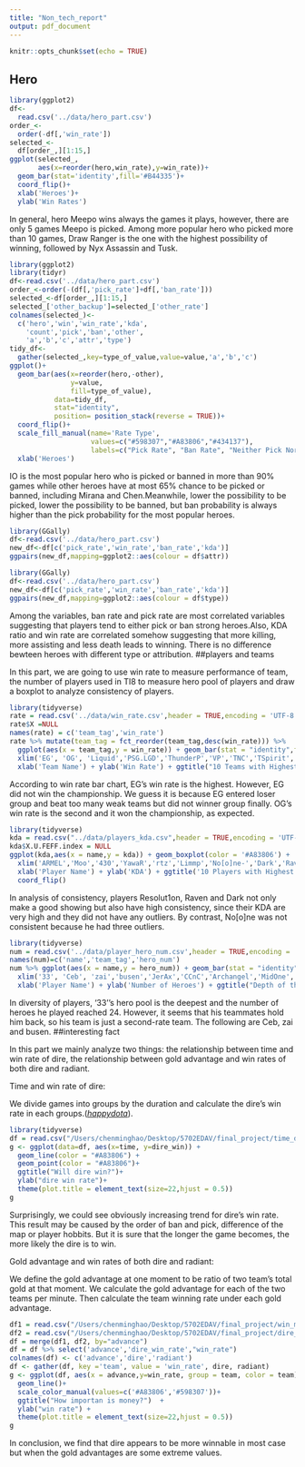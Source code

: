 ```yaml
---
title: "Non_tech_report"
output: pdf_document
---
```


```r
knitr::opts_chunk$set(echo = TRUE)
```

## Hero
```r
library(ggplot2)
df<-
  read.csv('../data/hero_part.csv')
order_<-
  order(-df[,'win_rate'])
selected_<-
  df[order_,][1:15,]
ggplot(selected_,
       aes(x=reorder(hero,win_rate),y=win_rate))+
  geom_bar(stat='identity',fill='#B44335')+
  coord_flip()+
  xlab('Heroes')+
  ylab('Win Rates')
```
In general, hero Meepo wins always the games it plays, however, there are only 5 games Meepo is picked. Among more popular hero who picked more than 10 games, Draw Ranger is the one with the highest possibility of winning, followed by Nyx Assassin and Tusk.
```r
library(ggplot2)
library(tidyr)
df<-read.csv('../data/hero_part.csv')
order_<-order(-(df[,'pick_rate']+df[,'ban_rate']))
selected_<-df[order_,][1:15,]
selected_['other_backup']=selected_['other_rate']
colnames(selected_)<-
  c('hero','win','win_rate','kda',
    'count','pick','ban','other',
    'a','b','c','attr','type')
tidy_df<-
  gather(selected_,key=type_of_value,value=value,'a','b','c')
ggplot()+
  geom_bar(aes(x=reorder(hero,-other),
               y=value,
               fill=type_of_value),
           data=tidy_df,
           stat="identity",
           position= position_stack(reverse = TRUE))+
  coord_flip()+
  scale_fill_manual(name='Rate Type',
                    values=c("#598307","#A83806","#434137"),
                    labels=c("Pick Rate", "Ban Rate", "Neither Pick Nor Ban"))+
  xlab('Heroes')
```
IO is the most popular hero who is picked or banned in more than 90% games while other heroes have at most 65% chance to be picked or banned, including Mirana and Chen.Meanwhile, lower the possibility to be picked, lower the possibility to be banned, but ban probability is always higher than the pick probability for the most popular heroes. 


```r
library(GGally)
df<-read.csv('../data/hero_part.csv')
new_df<-df[c('pick_rate','win_rate','ban_rate','kda')]
ggpairs(new_df,mapping=ggplot2::aes(colour = df$attr))
```

```r
library(GGally)
df<-read.csv('../data/hero_part.csv')
new_df<-df[c('pick_rate','win_rate','ban_rate','kda')]
ggpairs(new_df,mapping=ggplot2::aes(colour = df$type))
```

Among the variables, ban rate and pick rate are most correlated variables suggesting that players tend to either pick or ban strong heroes.Also, KDA ratio and win rate are correlated somehow suggesting that more killing, more assisting and less death leads to winning. There is no difference bewteen heroes with different type or attribution.
##players and teams

In this part, we are going to use win rate to measure performance of team, the number of players used in TI8 to measure hero pool of players and draw a boxplot to analyze consistency of players. 
```r
library(tidyverse)
rate = read.csv('../data/win_rate.csv',header = TRUE,encoding = 'UTF-8')
rate$X =NULL
names(rate) = c('team_tag','win_rate')
rate %>% mutate(team_tag = fct_reorder(team_tag,desc(win_rate))) %>% 
  ggplot(aes(x = team_tag,y = win_rate)) + geom_bar(stat = "identity",fill = '#A83806') + 
  xlim('EG', 'OG', 'Liquid','PSG.LGD','ThunderP','VP','TNC','TSpirit','Serenity','Fnatic') +
  xlab('Team Name') + ylab('Win Rate') + ggtitle("10 Teams with Highest Win Rate")
```
According to win rate bar chart, EG’s win rate is the highest. However, EG did not win the championship. We guess it is because EG entered loser group and beat too many weak teams but did not winner group finally. OG’s win rate is the second and it won the championship, as expected.
```r
library(tidyverse)
kda = read.csv("../data/players_kda.csv",header = TRUE,encoding = 'UTF-8')
kda$X.U.FEFF.index = NULL
ggplot(kda,aes(x = name,y = kda)) + geom_boxplot(color = '#A83806') + 
  xlim('ARMEL','Moo','430','YawaR','rtz','Limmp','No[o]ne-','Dark','Raven','Resolut1on') + 
  xlab('Player Name') + ylab('KDA') + ggtitle('10 Players with Highest KDA Median') + 
  coord_flip()
```
In analysis of consistency, players Resolut1on, Raven and Dark not only make a good showing but also have high consistency, since their KDA are very high and they did not have any outliers. By contrast, No[o]ne was not consistent because he had three outliers.
```r
library(tidyverse)
num = read.csv('../data/player_hero_num.csv',header = TRUE,encoding = 'UTF-8')
names(num)=c('name','team_tag','hero_num')
num %>% ggplot(aes(x = name,y = hero_num)) + geom_bar(stat = "identity",fill = '#A83806') + 
  xlim('33', 'Ceb', 'zai','busen','JerAx','CCnC','Archangel','MidOne','nongrata`','EternaLEnVy') +
  xlab('Player Name') + ylab('Number of Heroes') + ggtitle("Depth of the Hero Pool for Top 10 Players")

```
In diversity of players, '33'’s hero pool is the deepest and the number of heroes he played reached 24. However, it seems that his teammates hold him back, so his team is just a second-rate team. The following are Ceb, zai and busen.
##interesting fact

In this part we mainly analyze two things: the relationship between time and win rate of dire, the relationship between gold advantage and win rates of both dire and radiant.

Time and win rate of dire:

We divide games into groups by the duration and calculate the dire’s win rate in each groups.([*happydota*](https://happydota.github.io/)).
```r
library(tidyverse)
df = read.csv("/Users/chenminghao/Desktop/5702EDAV/final_project/time_dire_win.csv")
g <- ggplot(data=df, aes(x=time, y=dire_win)) +
  geom_line(color = "#A83806") +
  geom_point(color = "#A83806")+
  ggtitle("Will dire win?")+
  ylab("dire win rate")+
  theme(plot.title = element_text(size=22,hjust = 0.5))
g
```
Surprisingly, we could see obviously increasing trend for dire's win rate.  This result may be caused by the order of ban and pick, difference of the map or player hobbits. But it is sure that the longer the game becomes, the more likely the dire is to win.  


Gold advantage and win rates of both dire and radiant:

We define the gold advantage at one moment to be ratio of two team’s total gold at that moment. We calculate the gold advantage for each of the two teams per minute. Then calculate the team winning rate under each gold advantage. 
```r
df1 = read.csv("/Users/chenminghao/Desktop/5702EDAV/final_project/win_money.csv")
df2 = read.csv("/Users/chenminghao/Desktop/5702EDAV/final_project/dire_win_money.csv")
df = merge(df1, df2, by="advance")
df = df %>% select('advance','dire_win_rate',"win_rate")
colnames(df) <- c('advance','dire','radiant')
df <- gather(df, key ='team', value = 'win_rate', dire, radiant)
g <- ggplot(df, aes(x = advance,y=win_rate, group = team, color = team)) +
  geom_line()+
  scale_color_manual(values=c('#A83806','#598307'))+
  ggtitle("How importan is money?")  +
  ylab("win rate") +
  theme(plot.title = element_text(size=22,hjust = 0.5))
g
```

In conclusion, we find that dire appears to be more winnable in most case but when the gold advantages are some extreme values.
